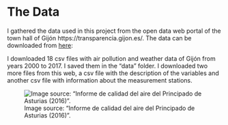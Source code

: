 # The Data

I gathered the data used in this project from the open data web portal of the town hall of Gijón https://transparencia.gijon.es/. The data can be downloaded from  [here](https://transparencia.gijon.es/search/risp_dataset/page/1808-catalogo-de-datos?utf8=%E2%9C%93&search=aire+&search_sector=&search_format=&commit=Buscar&authenticity_token=j8%2F3CvCuPcDkrRe%2F1NR5RBp0t%2FOOosiA7724w3T2mB4%3D): 


I downloaded 18 csv files with air pollution and weather data of Gijón from years 2000 to 2017. I saved them in the "data" folder.
I downloaded two more files from this web, a csv file with the description of the variables and another csv file with information about the measurement stations. 

![Image source: "Informe de calidad del aire del Principado de Asturias (2016)".](imgs/gijon_stations_map.jpg)
